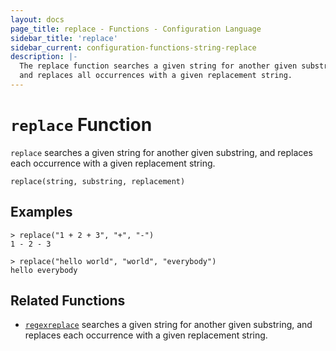 ```yaml
---
layout: docs
page_title: replace - Functions - Configuration Language
sidebar_title: 'replace'
sidebar_current: configuration-functions-string-replace
description: |-
  The replace function searches a given string for another given substring,
  and replaces all occurrences with a given replacement string.
---
```


# `replace` Function

`replace` searches a given string for another given substring, and replaces
each occurrence with a given replacement string.

```hcl
replace(string, substring, replacement)
```

## Examples

```text
> replace("1 + 2 + 3", "+", "-")
1 - 2 - 3

> replace("hello world", "world", "everybody")
hello everybody
```

## Related Functions

- [`regexreplace`](/docs/from-1.5/functions/string/regexreplace) searches a given string for another given substring,
  and replaces each occurrence with a given replacement string.
